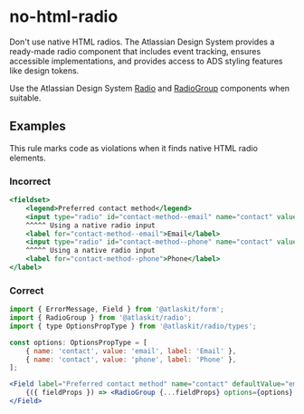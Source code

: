 # no-html-radio

Don't use native HTML radios. The Atlassian Design System provides a ready-made radio component that
includes event tracking, ensures accessible implementations, and provides access to ADS styling
features like design tokens.

Use the Atlassian Design System [Radio](https://atlassian.design/components/radio) and
[RadioGroup](https://atlassian.design/components/radio/radio-group/examples) components when
suitable.

## Examples

This rule marks code as violations when it finds native HTML radio elements.

### Incorrect

```jsx
<fieldset>
	<legend>Preferred contact method</legend>
	<input type="radio" id="contact-method--email" name="contact" value="email" />
	^^^^^ Using a native radio input
	<label for="contact-method--email">Email</label>
	<input type="radio" id="contact-method--phone" name="contact" value="phone" />
	^^^^^ Using a native radio input
	<label for="contact-method--phone">Phone</label>
</label>
```

### Correct

```jsx
import { ErrorMessage, Field } from '@atlaskit/form';
import { RadioGroup } from '@atlaskit/radio';
import { type OptionsPropType } from '@atlaskit/radio/types';

const options: OptionsPropType = [
	{ name: 'contact', value: 'email', label: 'Email' },
	{ name: 'contact', value: 'phone', label: 'Phone' },
];

<Field label="Preferred contact method" name="contact" defaultValue="email">
	{({ fieldProps }) => <RadioGroup {...fieldProps} options={options} />}
</Field>
```
